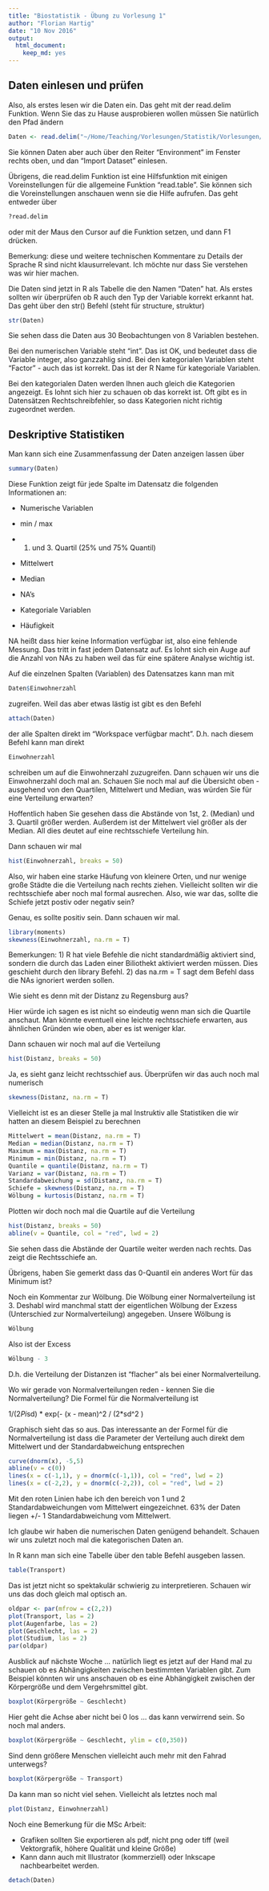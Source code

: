 ```yaml
---
title: "Biostatistik - Übung zu Vorlesung 1"
author: "Florian Hartig"
date: "10 Nov 2016"
output: 
  html_document: 
    keep_md: yes
---
```


## Daten einlesen und prüfen

Also, als erstes lesen wir die Daten ein. Das geht mit der read.delim Funktion. Wenn Sie das zu Hause ausprobieren wollen müssen Sie natürlich den Pfad ändern

```r
Daten <- read.delim("~/Home/Teaching/Vorlesungen/Statistik/Vorlesungen/16-11-Biostatistik/Biostatistik Vorlesung.csv", na.strings = "")
```

Sie können Daten aber auch über den Reiter "Environment" im Fenster rechts oben, und dan "Import Dataset" einlesen. 

Übrigens, die read.delim Funktion ist eine Hilfsfunktion mit einigen Voreinstellungen für die allgemeine Funktion "read.table". Sie können sich die Voreinstellungen anschauen wenn sie die Hilfe aufrufen. Das geht entweder über 

```r
?read.delim
```

oder mit der Maus den Cursor auf die Funktion setzen, und dann F1 drücken. 

Bemerkung: diese und weitere technischen Kommentare zu Details der Sprache R sind nicht klausurrelevant. Ich möchte nur dass Sie verstehen was wir hier machen. 

Die Daten sind jetzt in R als Tabelle die den Namen "Daten" hat. Als erstes sollten wir überprüfen ob R auch den Typ der Variable korrekt erkannt hat. Das geht über den str() Befehl (steht für structure, struktur)

```r
str(Daten)
```

Sie sehen dass die Daten aus 30 Beobachtungen von 8 Variablen bestehen. 

Bei den numerischen Variable steht "int". Das ist OK, und bedeutet dass die Variable integer, also ganzzahlig sind. Bei den kategorialen Variablen steht "Factor" - auch das ist korrekt. Das ist der R Name für kategoriale Variablen.

Bei den kategorialen Daten werden Ihnen auch gleich die Kategorien angezeigt. Es lohnt sich hier zu schauen ob das korrekt ist. Oft gibt es in Datensätzen Rechtschreibfehler, so dass Kategorien nicht richtig zugeordnet werden. 


## Deskriptive Statistiken

Man kann sich eine Zusammenfassung der Daten anzeigen lassen über

```r
summary(Daten)
```

Diese Funktion zeigt für jede Spalte im Datensatz die folgenden Informationen an:

* Numerische Variablen
 * min / max
 * 1. und 3. Quartil (25% und 75% Quantil)
 * Mittelwert
 * Median
 * NA's
 
* Kategoriale Variablen
 * Häufigkeit  
 
NA heißt dass hier keine Information verfügbar ist, also eine fehlende Messung. Das tritt in fast jedem Datensatz auf. Es lohnt sich ein Auge auf die Anzahl von NAs zu haben weil das für eine spätere Analyse wichtig ist. 
 
Auf die einzelnen Spalten (Variablen) des Datensatzes kann man mit 

```r
Daten$Einwohnerzahl
```

zugreifen. Weil das aber etwas lästig ist gibt es den Befehl

```r
attach(Daten)
```

der alle Spalten direkt im "Workspace verfügbar macht". D.h. nach diesem Befehl kann man direkt

```r
Einwohnerzahl
```

schreiben um auf die Einwohnerzahl zuzugreifen. Dann schauen wir uns die Einwohnerzahl doch mal an. Schauen Sie noch mal auf die Übersicht oben - ausgehend von den Quartilen, Mittelwert und Median, was würden Sie für eine Verteilung erwarten?

Hoffentlich haben Sie gesehen dass die Abstände von 1st, 2. (Median) und 3. Quartil größer werden. Außerdem ist der Mittelwert viel größer als der Median. All dies deutet auf eine rechtsschiefe Verteilung hin. 

Dann schauen wir mal 

```r
hist(Einwohnerzahl, breaks = 50)
```

Also, wir haben eine starke Häufung von kleinere Orten, und nur wenige große Städte die die Verteilung nach rechts ziehen. Vielleicht sollten wir die rechtsschiefe aber noch mal formal ausrechen. Also, wie war das, sollte die Schiefe jetzt postiv oder negativ sein?

Genau, es sollte positiv sein. Dann schauen wir mal. 

```r
library(moments)
skewness(Einwohnerzahl, na.rm = T)
```

Bemerkungen: 1) R hat viele Befehle die nicht standardmäßig aktiviert sind, sondern die durch das Laden einer Biliothekt aktiviert werden müssen. Dies geschieht durch den library Befehl. 2) das na.rm = T sagt dem Befehl dass die NAs ignoriert werden sollen. 

Wie sieht es denn mit der Distanz zu Regensburg aus?

Hier würde ich sagen es ist nicht so eindeutig wenn man sich die Quartile anschaut. Man könnte eventuell eine leichte rechtsschiefe erwarten, aus ähnlichen Gründen wie oben, aber es ist weniger klar. 

Dann schauen wir noch mal auf die Verteilung

```r
hist(Distanz, breaks = 50)
```

Ja, es sieht ganz leicht rechtsschief aus. Überprüfen wir das auch noch mal numerisch

```r
skewness(Distanz, na.rm = T)
```


Vielleicht ist es an dieser Stelle ja mal Instruktiv alle Statistiken die wir hatten an diesem Beispiel zu berechnen


```r
Mittelwert = mean(Distanz, na.rm = T)
Median = median(Distanz, na.rm = T)
Maximum = max(Distanz, na.rm = T)
Minimum = min(Distanz, na.rm = T)
Quantile = quantile(Distanz, na.rm = T)
Varianz = var(Distanz, na.rm = T)
Standardabweichung = sd(Distanz, na.rm = T)
Schiefe = skewness(Distanz, na.rm = T)
Wölbung = kurtosis(Distanz, na.rm = T)
```

Plotten wir doch noch mal die Quartile auf die Verteilung

```r
hist(Distanz, breaks = 50)
abline(v = Quantile, col = "red", lwd = 2)
```

Sie sehen dass die Abstände der Quartile weiter werden nach rechts. Das zeigt die Rechtsschiefe an. 

Übrigens, haben Sie gemerkt dass das 0-Quantil ein anderes Wort für das Minimum ist?

Noch ein Kommentar zur Wölbung. Die Wölbung einer Normalverteilung ist 3. Deshabl wird manchmal statt der eigentlichen Wölbung der Exzess (Unterschied zur Normalverteilung) angegeben. Unsere Wölbung is 

```r
Wölbung
```

Also ist der Excess 

```r
Wölbung - 3
```

D.h. die Verteilung der Distanzen ist "flacher" als bei einer Normalverteilung. 

Wo wir gerade von Normalverteilungen reden - kennen Sie die Normalverteilung? Die Formel für die Normalverteilung ist 

1/(2*Pi*sd) * exp(- (x - mean)^2 / (2*sd^2 )

Graphisch sieht das so aus. Das interessante an der Formel für die Normalverteilung ist dass die Parameter der Verteilung auch direkt dem Mittelwert und der Standardabweichung entsprechen

```r
curve(dnorm(x), -5,5)
abline(v = c(0))
lines(x = c(-1,1), y = dnorm(c(-1,1)), col = "red", lwd = 2)
lines(x = c(-2,2), y = dnorm(c(-2,2)), col = "red", lwd = 2)
```

Mit den roten Linien habe ich den bereich von 1 und 2 Standardabweichungen vom Mittelwert eingezeichnet. 63% der Daten liegen +/- 1 Standardabweichung vom Mittelwert.

Ich glaube wir haben die numerischen Daten genügend behandelt. Schauen wir uns zuletzt noch mal die kategorischen Daten an. 

In R kann man sich eine Tabelle über den table Befehl ausgeben lassen. 

```r
table(Transport)
```

Das ist jetzt nicht so spektakulär schwierig zu interpretieren. Schauen wir uns das doch gleich mal optisch an. 

```r
oldpar <- par(mfrow = c(2,2))
plot(Transport, las = 2)
plot(Augenfarbe, las = 2)
plot(Geschlecht, las = 2)
plot(Studium, las = 2)
par(oldpar)
```

Ausblick auf nächste Woche ... natürlich liegt es jetzt auf der Hand mal zu schauen ob es Abhängigkeiten zwischen bestimmten Variablen gibt. Zum Beispiel könnten wir uns anschauen ob es eine Abhängigkeit zwischen der Körpergröße und dem Vergehrsmittel gibt. 

```r
boxplot(Körpergröße ~ Geschlecht)
```

Hier geht die Achse aber nicht bei 0 los ... das kann verwirrend sein. So noch mal anders.

```r
boxplot(Körpergröße ~ Geschlecht, ylim = c(0,350))
```

Sind denn größere Menschen vielleicht auch mehr mit den Fahrad unterwegs?

```r
boxplot(Körpergröße ~ Transport)
```

Da kann man so nicht viel sehen. Vielleicht als letztes noch mal 


```r
plot(Distanz, Einwohnerzahl)

```

Noch eine Bemerkung für die MSc Arbeit:

* Grafiken sollten Sie exportieren als pdf, nicht png oder tiff (weil Vektorgrafik, höhere Qualität und kleine Größe)
* Kann dann auch mit Illustrator (kommerziell) oder Inkscape nachbearbeitet werden. 


```r
detach(Daten)
```

